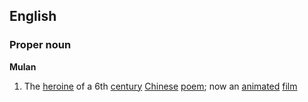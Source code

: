 ==English==
===Proper noun===
{{wikipedia}}
'''Mulan'''
#The [[heroine]] of a 6th [[century]] [[Chinese]] [[poem]]; now an [[animated]] [[film]]
